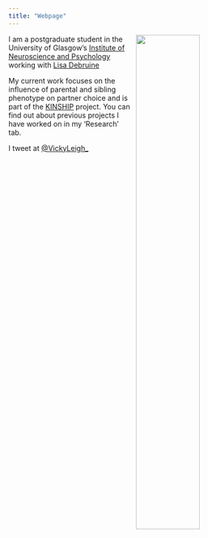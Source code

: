 ```yaml
---
title: "Webpage"
---
```

<img src="images/profilepic.png"
  style="width: 50%;
         float: right;
         padding-left: 10px;">

I am a postgraduate student in the University of Glasgow's
[Institute of Neuroscience and Psychology](http://www.gla.ac.uk/researchinstitutes/neurosciencepsychology/) working with [Lisa Debruine](http://facelab.org/People/debruine)

My current work focuses on the influence of parental and sibling phenotype on partner choice and is part of the  [KINSHIP](https://erc.europa.eu/) project. You can find out about previous projects I have worked on in my 'Research' tab. 

I tweet at [@VickyLeigh_](https://twitter.com/VickyLeigh_)



